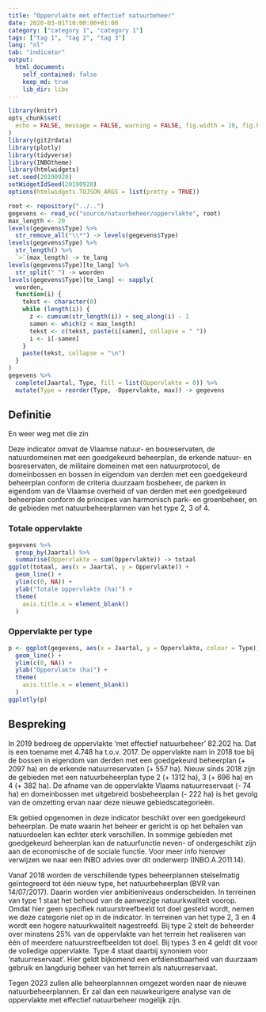 ```yaml
---
title: "Oppervlakte met effectief natuurbeheer"
date: 2020-03-01T10:00:00+01:00
category: ["category 1", "category 1"]
tags: ["tag 1", "tag 2", "tag 3"]
lang: "nl"
tab: "indicator" 
output: 
  html_document:
    self_contained: false
    keep_md: true
    lib_dir: libs
---
```


```r
library(knitr)
opts_chunk$set(
  echo = FALSE, message = FALSE, warning = FALSE, fig.width = 10, fig.height = 7
)
library(git2rdata)
library(plotly)
library(tidyverse)
library(INBOtheme)
library(htmlwidgets)
set.seed(20190920)
setWidgetIdSeed(20190920)
options(htmlwidgets.TOJSON_ARGS = list(pretty = TRUE))
```

```r
root <- repository("../..")
gegevens <- read_vc("source/natuurbeheer/oppervlakte", root)
max_length <- 20
levels(gegevens$Type) %>%
  str_remove_all("\\*") -> levels(gegevens$Type)
levels(gegevens$Type) %>%
  str_length() %>%
  `>`(max_length) -> te_lang
levels(gegevens$Type)[te_lang] %>%
  str_split(" ") -> woorden
levels(gegevens$Type)[te_lang] <- sapply(
  woorden,
  function(i) {
    tekst <- character(0)
    while (length(i)) {
      z <- cumsum(str_length(i)) + seq_along(i) - 1
      samen <- which(z < max_length)
      tekst <- c(tekst, paste(i[samen], collapse = " "))
      i <- i[-samen]
    }
    paste(tekst, collapse = "\n")
  }
)
gegevens %>%
  complete(Jaartal, Type, fill = list(Oppervlakte = 0)) %>%
  mutate(Type = reorder(Type, -Oppervlakte, max)) -> gegevens
```

## Definitie

En weer weg met die zin

Deze indicator omvat de Vlaamse natuur- en bosreservaten, de natuurdomeinen met een goedgekeurd beheerplan, de erkende natuur- en bosreservaten, de militaire domeinen met een natuurprotocol, de domeinbossen en bossen in eigendom van derden met een goedgekeurd beheerplan conform de criteria duurzaam bosbeheer, de parken in eigendom van de Vlaamse overheid of van derden met een goedgekeurd beheerplan conform de principes van harmonisch park- en groenbeheer, en de gebieden met natuurbeheerplannen van het type 2, 3 of 4.

### Totale oppervlakte

```r
gegevens %>%
  group_by(Jaartal) %>%
  summarise(Oppervlakte = sum(Oppervlakte)) -> totaal
ggplot(totaal, aes(x = Jaartal, y = Oppervlakte)) +
  geom_line() +
  ylim(c(0, NA)) +
  ylab("Totale oppervlakte (ha)") +
  theme(
    axis.title.x = element_blank()
  )
```

### Oppervlakte per type

```r
p <- ggplot(gegevens, aes(x = Jaartal, y = Oppervlakte, colour = Type)) +
  geom_line() +
  ylim(c(0, NA)) + 
  ylab("Oppervlakte (ha)") +
  theme(
    axis.title.x = element_blank()
  )
ggplotly(p)
```

## Bespreking 

In 2019 bedroeg de oppervlakte 'met effectief natuurbeheer' 82.202 ha. 
Dat is een toename met 4.748 ha t.o.v. 2017. 
De oppervlakte nam in 2018 toe bij de bossen in eigendom van derden met een goedgekeurd beheerplan (+ 2097 ha) en de erkende natuurreservaten (+ 557 ha). 
Nieuw sinds 2018 zijn de gebieden met een natuurbeheerplan type 2 (+ 1312 ha), 3 (+ 696 ha) en 4 (+ 382 ha). 
De afname van de oppervlakte Vlaams natuurreservaat (- 74 ha) en domeinbossen met uitgebreid bosbeheerplan (- 222 ha) is het gevolg van de omzetting ervan naar deze nieuwe gebiedscategorieën.

Elk gebied opgenomen in deze indicator beschikt over een goedgekeurd beheerplan. 
De mate waarin het beheer er gericht is op het behalen van natuurdoelen kan echter sterk verschillen. 
In sommige gebieden met goedgekeurd beheerplan kan de natuurfunctie neven- of ondergeschikt zijn aan de economische of de sociale functie. 
Voor meer info hierover verwijzen we naar een INBO advies over dit onderwerp (INBO.A.2011.14).

Vanaf 2018 worden de verschillende types beheerplannen stelselmatig geïntegreerd tot één nieuw type, het natuurbeheerplan (BVR van 14/07/2017). 
Daarin worden vier ambitieniveaus onderscheiden. 
In terreinen van type 1 staat het behoud van de aanwezige natuurkwaliteit voorop. 
Omdat hier geen specifiek natuurstreefbeeld tot doel gesteld wordt, nemen we deze categorie niet op in de indicator. 
In terreinen van het type 2, 3 en 4 wordt een hogere natuurkwaliteit nagestreefd. 
Bij type 2 stelt de beheerder over minstens 25% van de oppervlakte van het terrein het realiseren van één of meerdere natuurstreefbeelden tot doel. 
Bij types 3 en 4 geldt dit voor de volledige oppervlakte. Type 4 staat daarbij synoniem voor 'natuurreservaat'. 
Hier geldt bijkomend een erfdienstbaarheid van duurzaam gebruik en langdurig beheer van het terrein als natuurreservaat.

Tegen 2023 zullen alle beheerplannnen omgezet worden naar de nieuwe natuurbeheerplannen. 
Er zal dan een nauwkeurigere analyse van de oppervlakte met effectief natuurbeheer mogelijk zijn.
